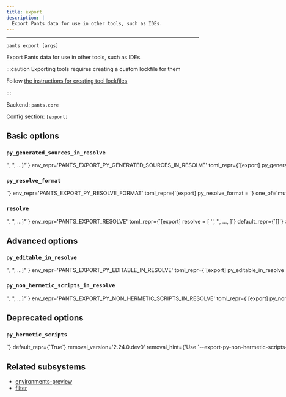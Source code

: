 ```yaml
---
title: export
description: |
  Export Pants data for use in other tools, such as IDEs.
---
```



---

```
pants export [args]
```

Export Pants data for use in other tools, such as IDEs.

:::caution Exporting tools requires creating a custom lockfile for them

Follow [the instructions for creating tool lockfiles](../../docs/python/overview/lockfiles#lockfiles-for-tools)

:::

Backend: <span className="color--primary">`pants.core`</span>

Config section: <span className="color--primary">`[export]`</span>

<span className={styles.options}>

## Basic options

### `py_generated_sources_in_resolve`

<Option
  cli_repr={`--export-py-generated-sources-in-resolve="['<str>', '<str>', ...]"`}
  env_repr='PANTS_EXPORT_PY_GENERATED_SOURCES_IN_RESOLVE'
  toml_repr={`[export]
py_generated_sources_in_resolve = [
    '<str>',
    '<str>',
    ...,
]`}
  default_repr={`[]`}
>

When exporting a mutable virtualenv for a resolve listed in this option, generate sources which result from code generation (for example, the `protobuf_sources` and `thrift_sources` target types) into the mutable virtualenv exported for that resolve. Generated sources will be placed in the appropriate location within the site-packages directory of the mutable virtualenv.

</Option>

### `py_resolve_format`

<Option
  cli_repr={`--export-py-resolve-format=<PythonResolveExportFormat>`}
  env_repr='PANTS_EXPORT_PY_RESOLVE_FORMAT'
  toml_repr={`[export]
py_resolve_format = <PythonResolveExportFormat>`}
  one_of='mutable_virtualenv, symlinked_immutable_virtualenv'
  default_repr={`mutable_virtualenv`}
>

Export Python resolves using this format. Options are:

- `mutable_virtualenv`: Export a standalone mutable virtualenv that you can
  further modify.
- `symlinked_immutable_virtualenv`: Export a symlink into a cached Python virtualenv.
  This virtualenv will have no pip binary, and will be immutable. Any attempt to
  modify it will corrupt the cache! It may, however, take significantly less time
  to export than a standalone, mutable virtualenv.

</Option>

### `resolve`

<Option
  cli_repr={`--export-resolve="['<str>', '<str>', ...]"`}
  env_repr='PANTS_EXPORT_RESOLVE'
  toml_repr={`[export]
resolve = [
    '<str>',
    '<str>',
    ...,
]`}
  default_repr={`[]`}
>

Export the specified resolve(s). The export format is backend-specific, e.g., Python resolves are exported as virtualenvs.

</Option>

## Advanced options

### `py_editable_in_resolve`

<Option
  cli_repr={`--export-py-editable-in-resolve="['<str>', '<str>', ...]"`}
  env_repr='PANTS_EXPORT_PY_EDITABLE_IN_RESOLVE'
  toml_repr={`[export]
py_editable_in_resolve = [
    '<str>',
    '<str>',
    ...,
]`}
  default_repr={`[]`}
>

When exporting a mutable virtualenv for a resolve, do PEP-660 editable installs of all `python_distribution` targets that own code in the exported resolve.

If a resolve name is not in this list, `python_distribution` targets will not be installed in the virtualenv. This defaults to an empty list for backwards compatibility and to prevent unnecessary work to generate and install the PEP-660 editable wheels.

This only applies when `[python].enable_resolves` is true and when exporting a `mutable_virtualenv` (`symlinked_immutable_virtualenv` exports are not &#x22;full&#x22; virtualenvs because they must not be edited, and do not include `pip`).

</Option>

### `py_non_hermetic_scripts_in_resolve`

<Option
  cli_repr={`--export-py-non-hermetic-scripts-in-resolve="['<str>', '<str>', ...]"`}
  env_repr='PANTS_EXPORT_PY_NON_HERMETIC_SCRIPTS_IN_RESOLVE'
  toml_repr={`[export]
py_non_hermetic_scripts_in_resolve = [
    '<str>',
    '<str>',
    ...,
]`}
  default_repr={`[]`}
>

When exporting a mutable virtualenv for a resolve listed in this option, by default console script shebang lines will be made &#x22;hermetic&#x22;. Specifically, the shebang of hermetic console scripts will uses the python args `-sE` where:

- `-s` skips inclusion of the user site-packages directory,
- `-E` ignores all `PYTHON*` env vars like `PYTHONPATH`.

If you need &#x22;non-hermetic&#x22; scripts for a partcular resolve, then add that resolve&#x27;s name to this option. This will allow simple python shebangs that respect vars like `PYTHONPATH`, which, for example, will allow IDEs like PyCharm to inject its debugger, coverage, or other IDE-specific libs when running a script.

This only applies when when exporting a `mutable_virtualenv` (`symlinked_immutable_virtualenv` exports are not &#x22;full&#x22; virtualenvs because they are used internally by pants itself. Pants requires hermetic scripts to provide its reproduciblity guarantee, fine-grained caching, and other features).

</Option>

## Deprecated options

### `py_hermetic_scripts`

<Option
  cli_repr={`--[no-]export-py-hermetic-scripts`}
  env_repr='PANTS_EXPORT_PY_HERMETIC_SCRIPTS'
  toml_repr={`[export]
py_hermetic_scripts = <bool>`}
  default_repr={`True`}
  removal_version='2.24.0.dev0'
  removal_hint={'Use `--export-py-non-hermetic-scripts-in-resolve` instead.'}
>

When exporting a mutable virtualenv for a resolve, by default modify console script shebang lines to make them &#x22;hermetic&#x22;. The shebang of hermetic console scripts uses the python args: `-sE`:

- `-s` skips inclusion of the user site-packages directory,
- `-E` ignores all `PYTHON*` env vars like `PYTHONPATH`.

Set this to false if you need non-hermetic scripts with simple python shebangs that respect vars like `PYTHONPATH`, to, for example, allow IDEs like PyCharm to inject its debugger, coverage, or other IDE-specific libs when running a script.

This only applies when when exporting a `mutable_virtualenv` (`symlinked_immutable_virtualenv` exports are not &#x22;full&#x22; virtualenvs because they are used internally by pants itself. Pants requires hermetic scripts to provide its reproduciblity guarantee, fine-grained caching, and other features).

</Option>

## Related subsystems

- [environments-preview](../subsystems/environments-preview.mdx)
- [filter](../subsystems/filter.mdx)

</span>
